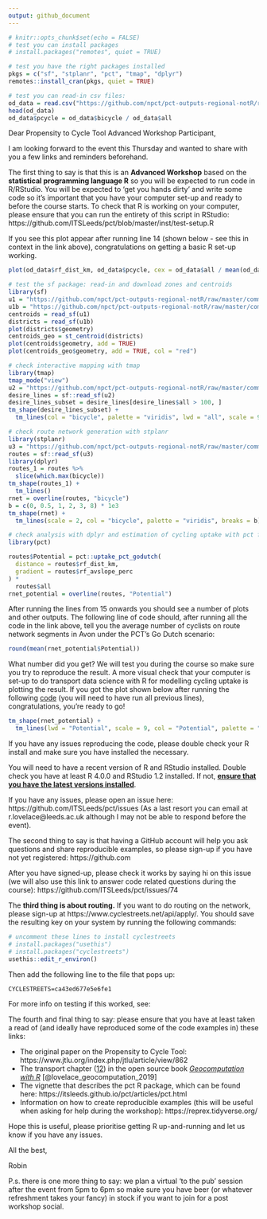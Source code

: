 ```yaml
---
output: github_document
---
```



```r
# knitr::opts_chunk$set(echo = FALSE)
# test you can install packages
# install.packages("remotes", quiet = TRUE)

# test you have the right packages installed
pkgs = c("sf", "stplanr", "pct", "tmap", "dplyr")
remotes::install_cran(pkgs, quiet = TRUE)

# test you can read-in csv files:
od_data = read.csv("https://github.com/npct/pct-outputs-regional-notR/raw/master/commute/msoa/avon/od_attributes.csv")
head(od_data)
od_data$pcycle = od_data$bicycle / od_data$all
```


Dear Propensity to Cycle Tool Advanced Workshop Participant,

I am looking forward to the event this Thursday and wanted to share with you a few links and reminders beforehand.

The first thing to say is that this is an **Advanced Workshop** based on the **statistical programming language R** so you will be expected to run code in R/RStudio.
You will be expected to 'get you hands dirty' and write some code so it's important that you have your computer set-up and ready to before the course starts.
To check that R is working on your computer, please ensure that you can run the entirety of this script in RStudio: https://github.com/ITSLeeds/pct/blob/master/inst/test-setup.R

If you see this plot appear after running line 14 (shown below - see this in context in the link above), congratulations on getting a basic R set-up working.

```r
plot(od_data$rf_dist_km, od_data$pcycle, cex = od_data$all / mean(od_data$all))
```


```r
# test the sf package: read-in and download zones and centroids
library(sf)
u1 = "https://github.com/npct/pct-outputs-regional-notR/raw/master/commute/msoa/avon/c.geojson"
u1b = "https://github.com/npct/pct-outputs-regional-notR/raw/master/commute/msoa/avon/z.geojson"
centroids = read_sf(u1)
districts = read_sf(u1b)
plot(districts$geometry)
centroids_geo = st_centroid(districts)
plot(centroids$geometry, add = TRUE)
plot(centroids_geo$geometry, add = TRUE, col = "red")

# check interactive mapping with tmap
library(tmap)
tmap_mode("view")
u2 = "https://github.com/npct/pct-outputs-regional-notR/raw/master/commute/msoa/avon/l.geojson"
desire_lines = sf::read_sf(u2)
desire_lines_subset = desire_lines[desire_lines$all > 100, ]
tm_shape(desire_lines_subset) +
  tm_lines(col = "bicycle", palette = "viridis", lwd = "all", scale = 9)

# check route network generation with stplanr
library(stplanr)
u3 = "https://github.com/npct/pct-outputs-regional-notR/raw/master/commute/msoa/avon/rf.geojson"
routes = sf::read_sf(u3)
library(dplyr)
routes_1 = routes %>%
  slice(which.max(bicycle))
tm_shape(routes_1) +
  tm_lines()
rnet = overline(routes, "bicycle")
b = c(0, 0.5, 1, 2, 3, 8) * 1e3
tm_shape(rnet) +
  tm_lines(scale = 2, col = "bicycle", palette = "viridis", breaks = b)

# check analysis with dplyr and estimation of cycling uptake with pct function
library(pct)

routes$Potential = pct::uptake_pct_godutch(
  distance = routes$rf_dist_km,
  gradient = routes$rf_avslope_perc
) *
  routes$all
rnet_potential = overline(routes, "Potential")
```

After running the lines from 15 onwards you should see a number of plots and other outputs.
The following line of code should, after running all the code in the link above, tell you the average number of cyclists on route network segments in Avon under the PCT's Go Dutch scenario:

```r
round(mean(rnet_potential$Potential))
```

What number did you get? We will test you during the course so make sure you try to reproduce the result.
A more visual check that your computer is set-up to do transport data science with R for modelling cycling uptake is plotting the result.
If you got the plot shown below after running the following [code](https://github.com/ITSLeeds/pct/blob/8fb7b876a3b372c728c8e09f1a2a2004272b37d0/inst/test-setup.R#L59-L60) (you will need to have run all previous lines), congratulations, you're ready to go!

```r
tm_shape(rnet_potential) +
  tm_lines(lwd = "Potential", scale = 9, col = "Potential", palette = "viridis", breaks = b)
```

If you have any issues reproducing the code, please double check your R install and make sure you have installed the necessary.

You will need to have a recent version of R and RStudio installed.
Double check you have at least R 4.0.0 and RStudio 1.2 installed.
If not, [**ensure that you have the latest versions installed**](https://rstudio-education.github.io/hopr/starting.html).

If you have any issues, please open an issue here: https://github.com/ITSLeeds/pct/issues
(As a last resort you can email at r.lovelace@leeds.ac.uk although I may not be able to respond before the event).

The second thing to say is that having a GitHub account will help you ask questions and share reproducible examples, so please sign-up if you have not yet registered: https://github.com

After you have signed-up, please check it works by saying hi on this issue (we will also use this link to answer code related questions during the course): https://github.com/ITSLeeds/pct/issues/74

The **third thing is about routing.** If you want to do routing on the network, please sign-up at https://www.cyclestreets.net/api/apply/. You should save the resulting key on your system by running the following commands:

```r
# uncomment these lines to install cyclestreets
# install.packages("usethis")
# install.packages("cyclestreets")
usethis::edit_r_environ()
```

Then add the following line to the file that pops up:

```
CYCLESTREETS=ca43ed677e5e6fe1
```

For more info on testing if this worked, see: 

The fourth and final thing to say: please ensure that you have at least taken a read of (and ideally have reproduced some of the code examples in) these links:

- The original paper on the Propensity to Cycle Tool: https://www.jtlu.org/index.php/jtlu/article/view/862
- The transport chapter ([12](https://geocompr.robinlovelace.net/transport.html)) in the open source book [*Geocomputation with R*](https://geocompr.robinlovelace.net/)  [@lovelace_geocomputation_2019]
- The vignette that describes the pct R package, which can be found here: https://itsleeds.github.io/pct/articles/pct.html
- Information on how to create reproducible examples (this will be useful when asking for help during the workshop): https://reprex.tidyverse.org/

Hope this is useful, please prioritise getting R up-and-running and let us know if you have any issues.

All the best,

Robin

P.s. there is one more thing to say: we plan a virtual 'to the pub' session after the event from 5pm to 6pm so make sure you have beer (or whatever refreshment takes your fancy) in stock if you want to join for a post workshop social.
